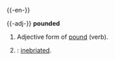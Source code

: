 {{-en-}}

{{-adj-}}
'''pounded'''
#Adjective form of [[pound]] (verb).
#{{cattag|slang}}: [[inebriated]].